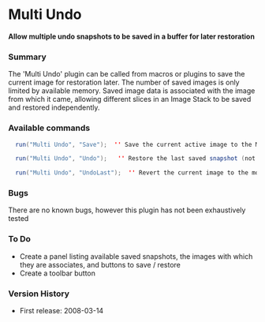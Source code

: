 = Multi Undo =

'''Allow multiple undo snapshots to be saved in a buffer for later restoration'''

=== Summary ===

The 'Multi Undo' plugin can be called from macros or plugins to save the current image for restoration later. The number of saved images is only limited by available memory. Saved image data is associated with the image from which it came, allowing different slices in an Image Stack to be saved and restored independently.

=== Available commands ===

<source lang="java">
  run("Multi Undo", "Save");  '' Save the current active image to the Multi-Undo stack
</source>

<source lang="java">
  run("Multi Undo", "Undo");   '' Restore the last saved snapshot (not necessarily the current image)
</source>

<source lang="java">
  run("Multi Undo", "UndoLast");  '' Revert the current image to the most recent associated snapshot
</source>

=== Bugs ===

There are no known bugs, however this plugin has not been exhaustively tested

=== To Do ===

* Create a panel listing available saved snapshots, the images with which they are associates, and buttons to save / restore
* Create a toolbar button

=== Version History ===

* First release: 2008-03-14

{{filelist>:plugin:utilities:multi_undo:*&amp;style=table&amp;tableheader=1&amp;tableshowdate=1&amp;tableshowsize=1}}


